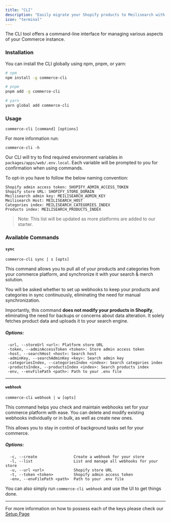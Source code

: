 ```yaml
---
title: "CLI"
description: "Easily migrate your Shopify products to Meilisearch with our CLI"
icon: "terminal"
---
```


The CLI tool offers a command-line interface for managing various aspects of your Commerce instance.

### Installation

You can install the CLI globally using npm, pnpm, or yarn:

```bash
# npm
npm install -g commerce-cli

# pnpm
pnpm add -g commerce-cli

# yarn
yarn global add commerce-cli
```

### Usage

```
commerce-cli [command] [options]
```

For more information run:
```
commerce-cli -h
```

Our CLI will try to find required environment variables in `packages/apps/web/.env.local`.
Each variable will be prompted to you for confirmation when using commands. 

To opt-in you have to follow the below naming convention:

```
Shopify admin access token: SHOPIFY_ADMIN_ACCESS_TOKEN
Shopify store URL: SHOPIFY_STORE_DOMAIN
Meilisearch admin key: MEILISEARCH_ADMIN_KEY
Meilisearch Host: MEILISEARCH_HOST
Categories index: MEILISEARCH_CATEGORIES_INDEX
Products index: MEILISEARCH_PRODUCTS_INDEX

```

> Note: This list will be updated as more platforms are added to our starter.


### Available Commands

#### `sync`

`commerce-cli sync | s [opts]`

This command allows you to pull all of your products and categories from your commerce platform, and synchronize it with your search & merch solution.

You will be asked whether to set up webhooks to keep your products and categories in sync continuously, eliminating the need for manual synchronization.

Importantly, this command **does not modify your products in Shopify**, eliminating the need for backups or concerns about data alteration. It solely fetches product data and uploads it to your search engine.


##### Options: 

```
 -url, --storeUrl <url>: Platform store URL
 -token, --adminAccessToken <token>: Store admin access token
 -host, --searchHost <host>: Search host
 -adminKey, --searchAdminKey <key>: Search admin key
 -categoriesIndex, --categoriesIndex <index>: Search categories index
 -productsIndex, --productsIndex <index>: Search products index
 -env, --envFilePath <path>: Path to your .env file
```

---

#### `webhook`

`commerce-cli webhook | w [opts]`

This command helps you check and maintain webhooks set for your commerce platform with ease. You can delete and modify existing webhooks individually or in bulk, as well as create new ones.

This allows you to stay in control of background tasks set for your commerce.

##### Options:

```
  -c, --create                Create a webhook for your store
  -l, --list                  List and manage all webhooks for your store
  -u, --url <url>             Shopify store URL
  -t, --token <token>         Shopify admin access token
  -env, --envFilePath <path>  Path to your .env file
```

You can also simply run `commerce-cli webhook` and use the UI to get things done.

---

For more information on how to possess each of the keys please check our [Setup Page](/setup#1-shopify-store-domain)
